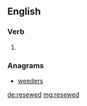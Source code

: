 ==English==

===Verb===
{{head|en|verb form}}

# {{en-past of|resew}}

===Anagrams===
* [[weeders#English|weeders]]

[[de:resewed]]
[[mg:resewed]]
